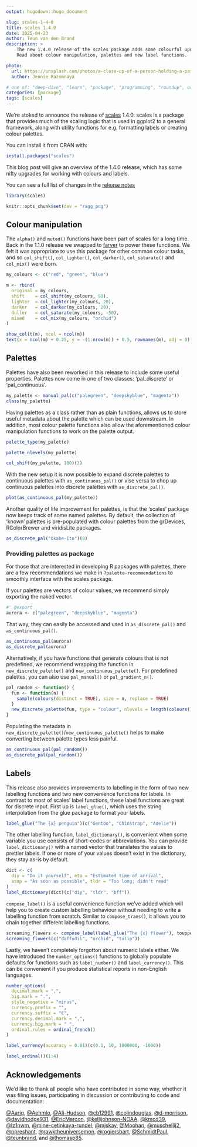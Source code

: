 ```yaml
---
output: hugodown::hugo_document

slug: scales-1-4-0
title: scales 1.4.0
date: 2025-04-23
author: Teun van den Brand
description: >
    The new 1.4.0 release of the scales package adds some colourful updates.
    Read about colour manipulation, palettes and new label functions.

photo:
  url: https://unsplash.com/photos/a-close-up-of-a-person-holding-a-paintbrush-Xrelr7cTYm4
  author: Jennie Razumnaya

# one of: "deep-dive", "learn", "package", "programming", "roundup", or "other"
categories: [package] 
tags: [scales]
---
```


<!--
TODO:
* [x] Look over / edit the post's title in the yaml
* [x] Edit (or delete) the description; note this appears in the Twitter card
* [x] Pick category and tags (see existing with `hugodown::tidy_show_meta()`)
* [x] Find photo & update yaml metadata
* [x] Create `thumbnail-sq.jpg`; height and width should be equal
* [x] Create `thumbnail-wd.jpg`; width should be >5x height
* [x] `hugodown::use_tidy_thumbnails()`
* [x] Add intro sentence, e.g. the standard tagline for the package
* [x] `usethis::use_tidy_thanks()`
-->

We're stoked to announce the release of [scales](https://scales.r-lib.org/) 1.4.0. 
scales is a package that provides much of the scaling logic that is used in ggplot2 to a general framework, along with utility functions for e.g. formatting labels or creating colour palettes.

You can install it from CRAN with:

```r
install.packages("scales")
```

This blog post will give an overview of the 1.4.0 release, which has some nifty upgrades for working with colours and labels.

You can see a full list of changes in the [release notes](https://scales.r-lib.org/news/index.html)

```r
library(scales)
```

```r
knitr::opts_chunk$set(dev = "ragg_png")
```

## Colour manipulation

The `alpha()` and `muted()` functions have been part of scales for a long time. 
Back in the 1.1.0 release we swapped to [farver](https://farver.data-imaginist.com/) to power these functions.
We felt it was appropriate to use this package for other common colour tasks, and so `col_shift()`, `col_lighter()`, `col_darker()`, `col_saturate()` and `col_mix()` were born.

```r
my_colours <- c("red", "green", "blue")

m <- rbind(
  original = my_colours,
  shift    = col_shift(my_colours, 90),
  lighter  = col_lighter(my_colours, 20),
  darker   = col_darker(my_colours, 20),
  duller   = col_saturate(my_colours, -50),
  mixed    = col_mix(my_colours, "orchid")
)

show_col(t(m), ncol = ncol(m))
text(x = ncol(m) + 0.25, y = -(1:nrow(m)) + 0.5, rownames(m), adj = 0)
```

## Palettes

Palettes have also been reworked in this release to include some useful properties.
Palettes now come in one of two classes: 'pal_discrete' or 'pal_continuous'.

```r
my_palette <- manual_pal(c("palegreen", "deepskyblue", "magenta"))
class(my_palette)
```

Having palettes as a class rather than as plain functions, allows us to store useful metadata about the palette which can be used downstream.
In addition, most colour palette functions also allow the aforementioned colour manipulation functions to work on the palette output.

```r
palette_type(my_palette)

palette_nlevels(my_palette)

col_shift(my_palette, 180)(3)
```

With the new setup it is now possible to expand discrete palettes to continuous palettes with `as_continuous_pal()` or vise versa to chop up continuous palettes into discrete palettes with `as_discrete_pal()`.

```r
plot(as_continuous_pal(my_palette))
```

Another quality of life improvement for palettes, is that the 'scales' package now keeps track of some named palettes.
By default, the collection of 'known' palettes is pre-populated with colour palettes from the grDevices, RColorBrewer and viridisLite packages.


```r
as_discrete_pal("Okabe-Ito")(8)
```

### Providing palettes as package

For those that are interested in developing R packages with palettes, there are a few recommendations we make in `?palette-recommendations` to smoothly interface with the scales package.

If your palettes are vectors of colour values, we recommend simply exporting the naked vector.

```r
#' @export
aurora <- c("palegreen", "deepskyblue", "magenta")
```

That way, they can easily be accessed and used in `as_discrete_pal()` and `as_continuous_pal()`.

```r
as_continuous_pal(aurora)
as_discrete_pal(aurora)
```

Alternatively, if you have functions that generate colours that is not predefined, we recommend wrapping the function in `new_discrete_palette()` and `new_continuous_palette()`. For predefined palettes, you can also use `pal_manual()` or `pal_gradient_n()`.

```r
pal_random <- function() {
  fun <- function(n) {
    sample(colours(distinct = TRUE), size = n, replace = TRUE)
  }
  new_discrete_palette(fun, type = "colour", nlevels = length(colours()))
}
```

Populating the metadata in `new_discrete_palette()`/`new_continuous_palette()` helps to make converting between palette types less painful.

```r
as_continuous_pal(pal_random())
as_discrete_pal(pal_random())
```



## Labels

This release also provides improvements to labelling in the form of two new labelling functions and two new convenience functions for labels.
In contrast to most of scales' label functions, these label functions are great for discrete input.
First up is `label_glue()`, which uses the string interpolation from the glue package to format your labels.

```r
label_glue("The {x} penguin")(c("Gentoo", "Chinstrap", "Adelie"))
```

The other labelling function, `label_dictionary()`, is convenient when some variable you use consists of short-codes or abbreviations.
You can provide `label_dictionary()` with a named vector that translates the values to prettier labels.
If one or more of your values doesn't exist in the dictionary, they stay as-is by default.

```r
dict <- c(
  diy = "Do it yourself", eta = "Estimated time of arrival",
  asap = "As soon as possible", tldr = "Too long; didn't read"
)
label_dictionary(dict)(c("diy", "tldr", "bff"))
```

`compose_label()` is a useful convenience function we've added which will help you to create custom labelling behaviour without needing to write a labelling function from scratch.
Similar to `compose_trans()`, it allows you to chain together different labelling functions.

```r
screaming_flowers <- compose_label(label_glue("The {x} flower"), toupper)
screaming_flowers(c("daffodil", "orchid", "tulip"))
```
Lastly, we haven't completely forgotton about numeric labels either.
We have introduced the `number_options()` functions to globally populate defaults for functions such as `label_number()` and `label_currency()`.
This can be convenient if you produce statistical reports in non-English languages.

```r
number_options(
  decimal.mark = ",",
  big.mark = ".",
  style_negative = "minus",
  currency.prefix = "",
  currency.suffix = "€",
  currency.decimal.mark = ",",
  currency.big.mark = " ",
  ordinal.rules = ordinal_french()
)

label_currency(accuracy = 0.01)(c(0.1, 10, 1000000, -1000))

label_ordinal()(1:4)
```



## Acknowledgements

We'd like to thank all people who have contributed in some way, whether it was filing issues, participating in discussion or contributing to code and documentation:

[&#x0040;Aariq](https://github.com/Aariq), [&#x0040;Aehmlo](https://github.com/Aehmlo), [&#x0040;Ali-Hudson](https://github.com/Ali-Hudson), [&#x0040;cb12991](https://github.com/cb12991), [&#x0040;colindouglas](https://github.com/colindouglas), [&#x0040;d-morrison](https://github.com/d-morrison), [&#x0040;davidhodge931](https://github.com/davidhodge931), [&#x0040;EricMarcon](https://github.com/EricMarcon), [&#x0040;kellijohnson-NOAA](https://github.com/kellijohnson-NOAA), [&#x0040;kmcd39](https://github.com/kmcd39), [&#x0040;lz1nwm](https://github.com/lz1nwm), [&#x0040;mine-cetinkaya-rundel](https://github.com/mine-cetinkaya-rundel), [&#x0040;mjskay](https://github.com/mjskay), [&#x0040;Moohan](https://github.com/Moohan), [&#x0040;muschellij2](https://github.com/muschellij2), [&#x0040;ppreshant](https://github.com/ppreshant), [&#x0040;rawktheuniversemon](https://github.com/rawktheuniversemon), [&#x0040;rogiersbart](https://github.com/rogiersbart), [&#x0040;SchmidtPaul](https://github.com/SchmidtPaul), [&#x0040;teunbrand](https://github.com/teunbrand), and [&#x0040;thomasp85](https://github.com/thomasp85).


